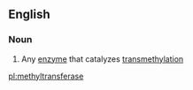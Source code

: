 ==English==

===Noun===
{{wikipedia}}
{{en-noun}}

#{{enzyme}} Any [[enzyme]] that catalyzes [[transmethylation]]

[[pl:methyltransferase]]